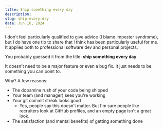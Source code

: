 ```yaml
---
title: Ship something every day
description:
slug: ship-every-day
date: Jun 10, 2024
---
```


I don't feel particularly qualified to give advice (I blame imposter syndrome),
but I do have one tip to share that I think has been particularly useful for me.
It applies both to professional software dev and personal projects.

You probably guessed it from the title: **ship something every day**.

It doesn't need to be a major feature or even a bug fix. It just needs to be something you can
point to. 

Why? A few reasons:

- The dopamine rush of your code being shipped
- Your team (and manager) sees you're working
- Your git commit streak looks good
  - Yes, people say this doesn't matter. But I'm sure people like recruiters look at GitHub profiles, and an empty page isn't a great look.
- The satisfaction (and mental benefits) of getting something done
